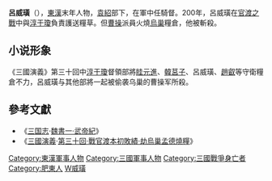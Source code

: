'''呂威璜'''（{{bd||?|200年|catIdx=L呂}}），[[東漢|東漢]]末年人物，[[袁紹|袁紹]]部下，在軍中任騎督。200年，呂威璜在[[官渡之戰|官渡之戰]]中與[[淳于瓊|淳于瓊]]負責護送糧草。但[[曹操|曹操]]派員火燒[[烏巢|烏巢]]糧倉，他被斬殺。

==小说形象==
《三國演義》第三十回中[[淳于瓊|淳于瓊]]督領部將[[眭元進|眭元進]]、[[韓莒子|韓莒子]]、呂威璜、[[趙叡|趙叡]]等守衛糧倉不力，呂威璜与其他部將一起被偷袭乌巢的曹操军所殺。

== 參考文獻 ==
* 《[[三国志|三国志]]·[[s:三國志/卷01|魏書一·武帝紀]]》
* 《[[三國演義|三國演義]]·[[s:三國演義/第030回|第三十回·戰官渡本初敗績·劫烏巢孟德燒糧]]》

{{DEFAULTSORT:LYU Weihuang}}
[[Category:東漢軍事人物|Category:東漢軍事人物]]
[[Category:三國軍事人物|Category:三國軍事人物]]
[[Category:三國戰爭身亡者|Category:三國戰爭身亡者]]
[[Category:肥東人|Category:肥東人]]
[[Category:呂姓|W威璜]]



{{漢朝人物小作品}}